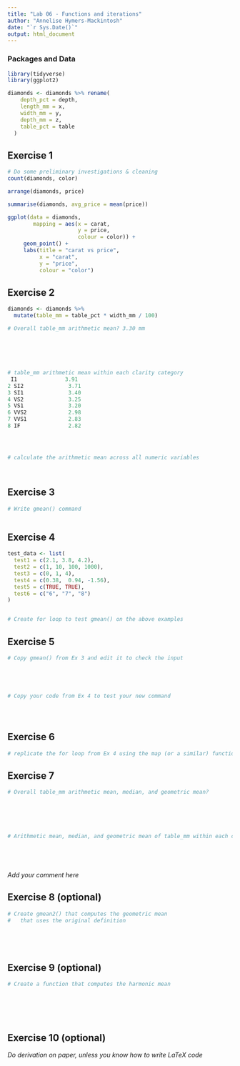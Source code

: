 ```yaml
---
title: "Lab 06 - Functions and iterations"
author: "Annelise Hymers-Mackintosh"
date: "`r Sys.Date()`"
output: html_document
---
```



### Packages and Data

```r
library(tidyverse) 
library(ggplot2)
```

```r
diamonds <- diamonds %>% rename(
    depth_pct = depth,
    length_mm = x,
    width_mm = y,
    depth_mm = z,
    table_pct = table
  )
```


## Exercise 1

```r
# Do some preliminary investigations & cleaning
count(diamonds, color)

arrange(diamonds, price)

summarise(diamonds, avg_price = mean(price))

ggplot(data = diamonds,
        mapping = aes(x = carat,
                      y = price,
                      colour = color)) +
     geom_point() +
     labs(title = "carat vs price",
          x = "carat", 
          y = "price",
          colour = "color")

```


## Exercise 2

```r

diamonds <- diamonds %>%
  mutate(table_mm = table_pct * width_mm / 100)

# Overall table_mm arithmetic mean? 3.30 mm






# table_mm arithmetic mean within each clarity category
 I1               3.91
2 SI2              3.71
3 SI1              3.40
4 VS2              3.25
5 VS1              3.20
6 VVS2             2.98
7 VVS1             2.83
8 IF               2.82





```



```r
# calculate the arithmetic mean across all numeric variables




```

## Exercise 3

```r
# Write gmean() command



```

## Exercise 4

```r

test_data <- list(
  test1 = c(2.1, 3.8, 4.2),
  test2 = c(1, 10, 100, 1000),
  test3 = c(0, 1, 4),
  test4 = c(0.38,  0.94, -1.56),
  test5 = c(TRUE, TRUE),
  test6 = c("6", "7", "8")
)


# Create for loop to test gmean() on the above examples


```


## Exercise 5

```r
# Copy gmean() from Ex 3 and edit it to check the input





# Copy your code from Ex 4 to test your new command





```

## Exercise 6

```r
# replicate the for loop from Ex 4 using the map (or a similar) function

```


## Exercise 7

```r
# Overall table_mm arithmetic mean, median, and geometric mean?






# Arithmetic mean, median, and geometric mean of table_mm within each clarity category






```

_Add your comment here_


## Exercise 8 (optional)

```r
# Create gmean2() that computes the geometric mean 
#   that uses the original definition






```


## Exercise 9 (optional)

```r
# Create a function that computes the harmonic mean







```

## Exercise 10 (optional)

_Do derivation on paper, unless you know how to write LaTeX code_
